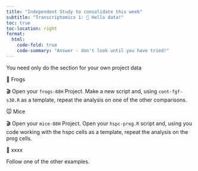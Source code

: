 ```yaml
---
title: "Independent Study to consolidate this week"
subtitle: "Transcriptomics 1: 👋 Hello data!"
toc: true
toc-location: right
format:
  html:
    code-fold: true
    code-summary: "Answer - don't look until you have tried!"
---
```



You need only do the section for your own project data

🐸 Frogs

🎬 Open your `frogs-88H` Project. Make a new script and, using `cont-fgf-s30.R` as a template, repeat the analysis on one of the other comparisons.


🐭 Mice

🎬 Open your `mice-88H` Project. Open your `hspc-prog.R` script and, using you code working with the hspc cells as a template, repeat the analysis on the prog cells.


🍂 xxxx

Follow one of the other examples. 

<!-- 🎬 Open your `xxxx-88H` Project. Make a new script and, using `xxxxxxx.R` as a template, repeat the analysis on xxxxxxxx -->



